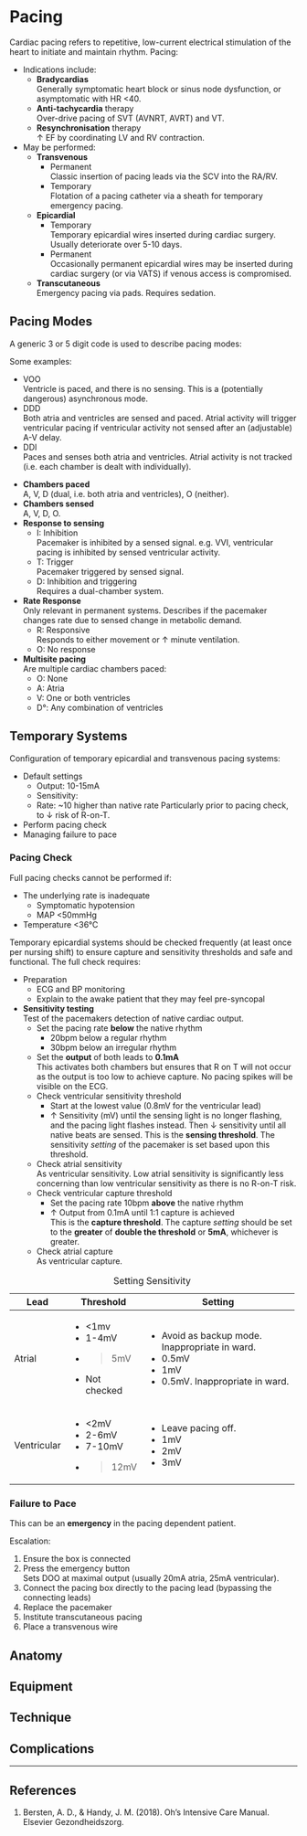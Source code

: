 # Pacing

Cardiac pacing refers to repetitive, low-current electrical stimulation of the heart to initiate and maintain rhythm. Pacing:

* Indications include:
	* **Bradycardias**\
	Generally symptomatic heart block or sinus node dysfunction, or asymptomatic with HR <40.
	* **Anti-tachycardia** therapy\
	Over-drive pacing of SVT (AVNRT, AVRT) and VT.
	* **Resynchronisation** therapy\
	↑ EF by coordinating LV and RV contraction.
* May be performed:
	* **Transvenous**
		* Permanent\
		Classic insertion of pacing leads via the SCV into the RA/RV.
		* Temporary\
		Flotation of a pacing catheter via a sheath for temporary emergency pacing.
	* **Epicardial**
		* Temporary\
		Temporary epicardial wires inserted during cardiac surgery. Usually deteriorate over 5-10 days.
		* Permanent\
		Occasionally permanent epicardial wires may be inserted during cardiac surgery (or via VATS) if venous access is compromised. 
	* **Transcutaneous**\
	Emergency pacing via pads. Requires sedation.

## Pacing Modes

A generic 3 or 5 digit code is used to describe pacing modes:

:::column-margin
Some examples:

* VOO\
Ventricle is paced, and there is no sensing. This is a (potentially dangerous) asynchronous mode.
* DDD\
Both atria and ventricles are sensed and paced. Atrial activity will trigger ventricular pacing if ventricular activity not sensed after an (adjustable) A-V delay.
* DDI\
Paces and senses both atria and ventricles. Atrial activity is not tracked (i.e. each chamber is dealt with individually).
:::

* **Chambers paced**\
A, V, D (dual, i.e. both atria and ventricles), O (neither).
* **Chambers sensed**\
A, V, D, O.
* **Response to sensing**
	* I: Inhibition\
	Pacemaker is inhibited by a sensed signal. e.g. VVI, ventricular pacing is inhibited by sensed ventricular activity.
	* T: Trigger\
	Pacemaker triggered by sensed signal.
	* D: Inhibition and triggering\
	Requires a dual-chamber system.
* **Rate Response**\
Only relevant in permanent systems. Describes if the pacemaker changes rate due to sensed change in metabolic demand.
	* R: Responsive\
	Responds to either movement or ↑ minute ventilation.
	* O: No response
* **Multisite pacing**\
Are multiple cardiac chambers paced:
	* O: None
	* A: Atria
	* V: One or both ventricles
	* D°: Any combination of ventricles

## Temporary Systems

Configuration of temporary epicardial and transvenous pacing systems:

* Default settings
	* Output: 10-15mA
	* Sensitivity:
	* Rate: ~10 higher than native rate
	Particularly prior to pacing check, to ↓ risk of R-on-T.
* Perform pacing check
* Managing failure to pace


### Pacing Check

:::caution
Full pacing checks cannot be performed if:

* The underlying rate is inadequate
	* Symptomatic hypotension
	* MAP <50mmHg
* Temperature <36°C
:::

Temporary epicardial systems should be checked frequently (at least once per nursing shift) to ensure capture and sensitivity thresholds and safe and functional. The full check requires:

* Preparation
	* ECG and BP monitoring
	* Explain to the awake patient that they may feel pre-syncopal\
* **Sensitivity testing**\
Test of the pacemakers detection of native cardiac output.
	* Set the pacing rate **below** the native rhythm
		* 20bpm below a regular rhythm
		* 30bpm below an irregular rhythm
	* Set the **output** of both leads to **0.1mA**\
	This activates both chambers but ensures that R on T will not occur as the output is too low to achieve capture. No pacing spikes will be visible on the ECG.
	* Check ventricular sensitivity threshold\
		* Start at the lowest value (0.8mV for the ventricular lead)
		* ↑ Sensitivity (mV) until the sensing light is no longer flashing, and the pacing light flashes instead. Then ↓ sensitivity until all native beats are sensed.
		This is the **sensing threshold**. The sensitivity *setting* of the pacemaker is set based upon this threshold.
	* Check atrial sensitivity\
	As ventricular sensitivity. Low atrial sensitivity is significantly less concerning than low ventricular sensitivity as there is no R-on-T risk.
	* Check ventricular capture threshold\
		* Set the pacing rate 10bpm **above** the native rhythm\
		* ↑ Output from 0.1mA until 1:1 capture is achieved\
		This is the **capture threshold**. The capture *setting* should be set to the **greater** of **double the threshold** or **5mA**, whichever is greater.
	* Check atrial capture\
	As ventricular capture.

:::column-margin
+-------------+---------------+------------------------------------------------+
| Lead        | Threshold     | Setting                                        |
+=============+===============+================================================+
| Atrial      | - <1mv        | - Avoid as backup mode. Inappropriate in ward. |
|             | - 1-4mV       | - 0.5mV                                        |
|             | - >5mV        | - 1mV                                          |
|             | - Not checked | - 0.5mV. Inappropriate in ward.                |
+-------------+---------------+------------------------------------------------+
| Ventricular | - <2mV        | - Leave pacing off.                            |
|             | - 2-6mV       | - 1mV                                          |
|             | - 7-10mV      | - 2mV                                          |
|             | - >12mV       | - 3mV                                          |
+-------------+---------------+------------------------------------------------+

: Setting Sensitivity
:::


### Failure to Pace

:::crisis
This can be an **emergency** in the pacing dependent patient.
:::

Escalation:

1. Ensure the box is connected
2. Press the emergency button\
Sets DOO at maximal output (usually 20mA atria, 25mA ventricular).
3. Connect the pacing box directly to the pacing lead (bypassing the connecting leads)
4. Replace the pacemaker
5. Institute transcutaneous pacing
6. Place a transvenous wire


## Anatomy

## Equipment

## Technique

## Complications


---

## References

1. Bersten, A. D., & Handy, J. M. (2018). Oh’s Intensive Care Manual. Elsevier Gezondheidszorg.